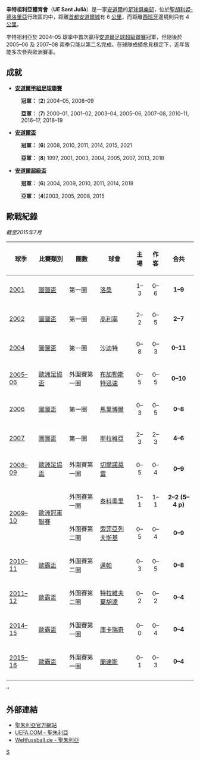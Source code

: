 {{noteta
|G1=uefa
|T=zh-hans:圣朱利亚体育联盟;zh-hk:辛特祖利亞體育聯盟;zh-tw:辛特祖利亞體育聯盟;
|1=zh-hans:圣朱利亚体育联盟;zh-hk:辛特祖利亞體育聯盟;zh-tw:辛特祖利亞體育聯盟;
|2=zh-hans:圣朱利亚;zh-hk:辛特祖利亞;zh-tw:辛特祖利亞;
}}
{{Football club infobox
| clubname   = 辛特祖利亞
| image      = [[File:UE_Sant_Julia.png|180px]]
| fullname   = Unió Esportiva Sant Julià<br /> 辛特祖利亞體育會
| nickname   = 
| founded    = 1982年
| ground     = {{tsl|en|Estadi Comunal d'Aixovall||迪艾素華爾球場}}<br />[[聖胡利婭-德洛里亞|聖胡利婭-德洛里亞]]，[[安道爾|安道爾]]
| capacity   = 1,800
| chairman   = Toni Giribet
| manager    = Patricio González
| league     = [[安道爾甲組足球聯賽|安道爾甲組足球聯賽]]
| season     = 2021–22
| position   = 安道爾甲，第 3 位
| pattern_la1=|pattern_b1=|pattern_ra1=
| leftarm1=000000|body1=FF9900|rightarm1=000000|shorts1=000000|socks1=000000
| pattern_la2=|pattern_b2=|pattern_ra2=
| leftarm2=000000|body2=000000|rightarm2=000000|shorts2=FF9900|socks2=000000
}}

'''辛特祖利亞體育會'''（'''UE Sant Julià'''）是一家[[安道爾|安道爾]]的[[足球俱樂部|足球俱樂部]]，位於[[聖胡利婭-德洛里亞|聖胡利婭-德洛里亞]]行政區的{{tsl|en|Aixovall|艾素華爾市}}中，距離[[首都|首都]][[安道爾城|安道爾城]]有 6 [[公里|公里]]，而距離[[西班牙|西班牙]]邊境則只有 4 [[公里|公里]]。

辛特祖利亞於 2004–05 球季中首次贏得[[安道爾足球超級聯賽|安道爾足球超級聯賽]]冠軍，但隨後於 2005–06 及 2007–08 兩季只能以第二名完成。在球隊成績愈見穩定下，近年皆能多次參與歐洲賽事。

== 成就 ==
* '''[[安道爾甲組足球聯賽|安道爾甲組足球聯賽]]'''
:{{Gold1}} '''冠軍：''' ('''2''') 2004–05, 2008–09
:{{Silver02}} '''亞軍：''' ('''7''') 2000–01, 2001–02, 2003–04, 2005–06, 2007–08, 2010–11, 2016–17, 2018–19
* '''[[安道爾盃|安道爾盃]]'''
:{{Gold1}} '''冠軍：''' ('''6''') 2008, 2010, 2011, 2014, 2015, 2021
:{{Silver02}} '''亞軍：''' ('''8''') 1997, 2001, 2003, 2004, 2005, 2007, 2013, 2018
* '''[[安道爾超級盃|安道爾超級盃]]''' 
:{{Gold1}} '''冠軍：''' ('''6''') 2004, 2009, 2010, 2011, 2014, 2018
:{{Silver02}} '''亞軍：''' ('''4''')2003, 2005, 2008, 2015

== 歐戰紀錄 ==
''截至2015年7月''
{|class="wikitable sortable" 
! 球季
! 比賽類別
! 圏數
! 球會
! 主場
! 作客
! 合共
|-
| [[2001年国际托托杯|2001]]
| [[歐洲足聯國際托托杯|圖圖盃]]
| 第一圈
| {{flagicon|SWI}} [[洛桑体育足球俱乐部|洛桑]]
| style="text-align:center;"| 1–3
| style="text-align:center;"| 0–6
| style="text-align:center;"| '''1–9'''
| [[File:Symbol_delete_vote.svg|17px]]
|-
| [[2002年国际托托杯|2002]]
| [[歐洲足聯國際托托杯|圖圖盃]]
| 第一圈
| {{flagicon|NIR}} [[科爾雷因足球會|高利寧]]
| style="text-align:center;"| 2–2
| style="text-align:center;"| 0–5
| style="text-align:center;"| '''2–7'''
| [[File:Symbol_delete_vote.svg|17px]]
|-
| [[2004年国际托托杯|2004]]
| [[歐洲足聯國際托托杯|圖圖盃]]
| 第一圈
| {{flagicon|SCG}} [[沙迪特足球俱樂部|沙迪特]]
| style="text-align:center;"| 0–8
| style="text-align:center;"| 0–3
| style="text-align:center;"| '''0–11'''
| [[File:Symbol_delete_vote.svg|17px]]
|-
| [[2005–06年歐洲足協盃|2005–06]]
| [[歐霸盃|歐洲足協盃]]
| 外圍賽第一圈
| {{flagicon|ROU}} [[布加勒斯特迅速足球俱樂部|布加勒斯特迅速]]
| style="text-align:center;"| 0–5
| style="text-align:center;"| 0–5
| style="text-align:center;"| '''0–10'''
| [[File:Symbol_delete_vote.svg|17px]]
|-
| [[2006年国际托托杯|2006]]
| [[歐洲足聯國際托托杯|圖圖盃]]
| 第一圈
| {{flagicon|SVN}} [[馬里博爾足球俱樂部|馬里博爾]]
| style="text-align:center;"| 0–3
| style="text-align:center;"| 0–5
| style="text-align:center;"| '''0–8'''
| [[File:Symbol_delete_vote.svg|17px]]
|-
| [[2007年国际托托杯|2007]]
| [[歐洲足聯國際托托杯|圖圖盃]]
| 第一圈
| {{flagicon|BIH}} [[斯拉維亞足球俱樂部|斯拉維亞]]
| style="text-align:center;"| 2–3
| style="text-align:center;"| 2–3
| style="text-align:center;"| '''4–6'''
| [[File:Symbol_delete_vote.svg|17px]]
|-
| [[2008–09年歐洲足協盃|2008–09]]
| [[歐霸盃|歐洲足協盃]]
| 外圍賽第一圈
| {{flagicon|BUL}} [[切爾諾莫雷足球俱樂部|切爾諾莫雷]]
| style="text-align:center;"| 0–5
| style="text-align:center;"| 0–4
| style="text-align:center;"| '''0–9'''
| [[File:Symbol_delete_vote.svg|17px]]
|-
| rowspan="2"| [[2009–10年歐洲冠軍聯賽|2009–10]]
| rowspan="2"| [[歐洲冠軍聯賽|歐洲冠軍聯賽]]
| 外圍賽第一圈
| {{flagicon|SMR}} [[泰科奧里足球會|泰科奧里]]
| style="text-align:center;"| 1–1
| style="text-align:center;"| 1–1
| style="text-align:center;"| '''2–2 (5–4 p)'''
|[[File:Symbol_keep_vote.svg|17px]]
|-
| 外圍賽第二圈
| {{flagicon|BUL}} [[索菲亞列夫斯基足球俱樂部|索菲亞列夫斯基]]
| style="text-align:center;"| 0–5
| style="text-align:center;"| 0–4
| style="text-align:center;"| '''0–9'''
| [[File:Symbol_delete_vote.svg|17px]]
|-
| [[2010–11年歐洲聯賽|2010–11]]
| [[歐霸盃|歐霸盃]]
| 外圍賽第二圈
| {{flagicon|FIN}} [[邁帕足球俱樂部|邁帕]]
| style="text-align:center;"| 0–3
| style="text-align:center;"| 0–5
| style="text-align:center;"| '''0–8'''
| [[File:Symbol_delete_vote.svg|17px]]
|-
| [[2011–12年歐霸盃|2011–12]]
| [[歐霸盃|歐霸盃]]
| 外圍賽第二圈
| {{flagicon|ISR}} [[特拉維夫葉胡達足球俱樂部|特拉維夫葉胡達]]
| style="text-align:center;"| 0–2
| style="text-align:center;"| 0–2
| style="text-align:center;"| '''0–4'''
| [[File:Symbol_delete_vote.svg|17px]]
|-
| [[2014–15年歐霸盃|2014–15]]
| [[歐霸盃|歐霸盃]]
| 外圍賽第一圈
| {{flagicon|SRB}} [[庫卡瑞奇足球俱樂部|庫卡瑞奇]]
| style="text-align:center;"| 0–0
| style="text-align:center;"| 0–4
| style="text-align:center;"| '''0–4'''
| [[File:Symbol_delete_vote.svg|17px]]
|-
| [[2015–16年歐霸盃|2015–16]]
| [[歐霸盃|歐霸盃]]
| 外圍賽第一圈
| {{flagicon|DEN}} [[兰讷斯足球俱乐部|蘭達斯]]
| style="text-align:center;"| 0–1
| style="text-align:center;"| 0–3
| style="text-align:center;"| '''0–4'''
| [[File:Symbol_delete_vote.svg|17px]]
|-
|}
''

== 外部連結 ==
* [https://web.archive.org/web/20050907023651/http://www.uesantjulia.com/ 聖朱利亞官方網站]
* [http://www.uefa.com/footballeurope/club=63399/domestic.html/ UEFA.COM - 聖朱利亞] {{Wayback|url=http://www.uefa.com/footballeurope/club=63399/domestic.html/ |date=20090905032615 }}
* [https://archive.is/20121209020929/http://www.weltfussball.de/teams.php?m_id=1471/ Weltfussball.de - 聖朱利亞]
{{安道爾甲組足球聯賽}}

[[Category:安道爾足球會|S]]